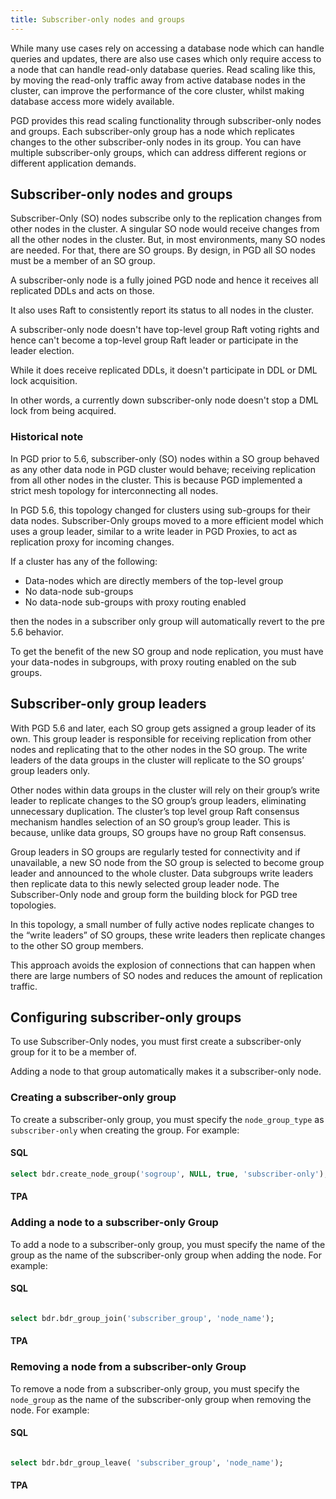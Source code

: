 ```yaml
---
title: Subscriber-only nodes and groups
---
```



While many use cases rely on accessing a database node which can handle queries and updates, there are also use cases which only require access to a node that can handle read-only database queries.
Read scaling like this, by moving the read-only traffic away from active database nodes in the cluster, can improve the performance of the core cluster, whilst making database access more widely available.

PGD provides this read scaling functionality through subscriber-only nodes and groups.
Each subscriber-only group has a node which replicates changes to the other subscriber-only nodes in its group.
You can have multiple subscriber-only groups, which can address different regions or different application demands.

## Subscriber-only nodes and groups

Subscriber-Only (SO) nodes subscribe only to the replication changes from other nodes in the cluster.
A singular SO node would receive changes from all the other nodes in the cluster.
But, in most environments, many SO nodes are needed.
For that, there are SO groups. By design, in PGD all SO nodes must be a member of an SO group.

A subscriber-only node is a fully joined PGD node and hence it receives all replicated DDLs and acts on those.

It also uses Raft to consistently report its status to all nodes in the cluster.

A subscriber-only node doesn't have top-level group Raft voting rights and hence can't become a top-level group Raft leader or participate in the leader election.

While it does receive replicated DDLs, it doesn't participate in DDL or DML lock acquisition.

In other words, a currently down subscriber-only node doesn't stop a DML lock from being acquired.

### Historical note

In PGD prior to 5.6, subscriber-only (SO) nodes within a SO group behaved as any other data node in PGD cluster would behave; receiving replication from all other nodes in the cluster.
This is because PGD implemented a strict mesh topology for interconnecting all nodes.

In PGD 5.6, this topology changed for clusters using sub-groups for their data nodes. Subscriber-Only groups moved to a more efficient model which uses a group leader, similar to a write leader in PGD Proxies, to act as replication proxy for incoming changes.

If a cluster has any of the following:

* Data-nodes which are directly members of the top-level group
* No data-node sub-groups
* No data-node sub-groups with proxy routing enabled

then the nodes in a subscriber only group will automatically revert to the pre 5.6 behavior.

To get the benefit of the new SO group and node replication, you must have your data-nodes in subgroups, with proxy routing enabled on the sub groups.

## Subscriber-only group leaders

With PGD 5.6 and later, each SO group gets assigned a group leader of its own.
This group leader is responsible for receiving replication from other nodes and replicating that to the other nodes in the SO group.
The write leaders of the data groups in the cluster will replicate to the SO groups’ group leaders only.

Other nodes within data groups in the cluster will rely on their group’s write leader to replicate changes to the SO group’s group leaders, eliminating unnecessary duplication.
The cluster’s top level group Raft consensus mechanism handles selection of an SO group’s group leader.
This is because, unlike data groups, SO groups have no group Raft consensus.

Group leaders in SO groups are regularly tested for connectivity and if unavailable, a new SO node from the SO group is selected to become group leader and announced to the whole cluster.
Data subgroups write leaders then replicate data to this newly selected group leader node.
The Subscriber-Only node and group form the building block for PGD tree topologies.

In this topology, a small number of fully active nodes replicate changes to the “write leaders” of SO groups, these write leaders then replicate changes to the other SO group members.

This approach avoids the explosion of connections that can happen when there are large numbers of SO nodes and reduces the amount of replication traffic.

## Configuring subscriber-only groups

To use Subscriber-Only nodes, you must first create a subscriber-only group for it to be a member of.

Adding a node to that group automatically makes it a subscriber-only node.

### Creating a subscriber-only group

To create a subscriber-only group, you must specify the `node_group_type` as `subscriber-only` when creating the group. For example:

#### SQL

```sql
select bdr.create_node_group('sogroup', NULL, true, 'subscriber-only');
```

#### TPA

<!--

#### PGD CLI

```bash

``` -->

### Adding a node to a subscriber-only Group

To add a node to a subscriber-only group, you must specify the name of the group as the name of the subscriber-only group when adding the node. For example:

#### SQL

```sql

select bdr.bdr_group_join('subscriber_group', 'node_name');

```

#### TPA


<!--

#### PGD CLI

```bash

``` -->


### Removing a node from a subscriber-only Group

To remove a node from a subscriber-only group, you must specify the `node_group` as the name of the subscriber-only group when removing the node. For example:

#### SQL

```sql

select bdr.bdr_group_leave( 'subscriber_group', 'node_name');

```

#### TPA


<!-- #### PGD CLI

```bash

``` -->
